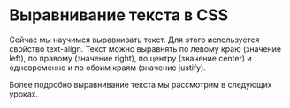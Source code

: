 # Выравнивание текста в CSS

Сейчас мы научимся выравнивать текст. Для этого используется свойство text-align. Текст можно выравнять по левому краю (значение left), по правому (значение right), по центру (значение center) и одновременно и по обоим краям (значение justify).

Более подробно выравнивание текста мы рассмотрим в следующих уроках.